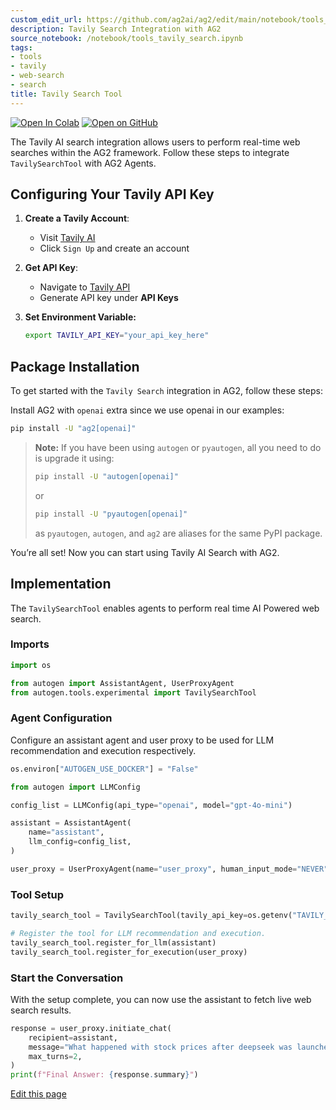 ```yaml
---
custom_edit_url: https://github.com/ag2ai/ag2/edit/main/notebook/tools_tavily_search.ipynb
description: Tavily Search Integration with AG2
source_notebook: /notebook/tools_tavily_search.ipynb
tags:
- tools
- tavily
- web-search
- search
title: Tavily Search Tool
---
```


<a href="https://colab.research.google.com/github/ag2ai/ag2/blob/main/notebook/tools_tavily_search.ipynb" class="colab-badge" target="_blank"><img noZoom src="https://colab.research.google.com/assets/colab-badge.svg" alt="Open In Colab" /></a>
<a href="https://github.com/ag2ai/ag2/blob/main/notebook/tools_tavily_search.ipynb" class="github-badge" target="_blank"><img noZoom src="https://img.shields.io/badge/Open%20on%20GitHub-grey?logo=github" alt="Open on GitHub" /></a>




The Tavily AI search integration allows users to perform real-time web
searches within the AG2 framework. Follow these steps to integrate
`TavilySearchTool` with AG2 Agents.

## Configuring Your Tavily API Key

1.  **Create a Tavily Account**:

    -   Visit [Tavily AI](https://tavily.com/)
    -   Click `Sign Up` and create an account

2.  **Get API Key**:

    -   Navigate to [Tavily API](https://app.tavily.com/)
    -   Generate API key under **API Keys**

3.  **Set Environment Variable:**


    ```bash
    export TAVILY_API_KEY="your_api_key_here"
    ```

## Package Installation

To get started with the `Tavily Search` integration in AG2, follow these
steps:

Install AG2 with `openai` extra since we use openai in our examples:


```bash
pip install -U "ag2[openai]"
```

> **Note:** If you have been using `autogen` or `pyautogen`, all you
> need to do is upgrade it using:
>
>
> ```bash
> pip install -U "autogen[openai]"
> ```
>
> or
>
>
> ```bash
> pip install -U "pyautogen[openai]"
> ```
>
> as `pyautogen`, `autogen`, and `ag2` are aliases for the same PyPI
> package.

You’re all set! Now you can start using Tavily AI Search with AG2.

## Implementation

The `TavilySearchTool` enables agents to perform real time AI Powered
web search.

### Imports


```python
import os

from autogen import AssistantAgent, UserProxyAgent
from autogen.tools.experimental import TavilySearchTool
```

### Agent Configuration

Configure an assistant agent and user proxy to be used for LLM
recommendation and execution respectively.


```python
os.environ["AUTOGEN_USE_DOCKER"] = "False"

from autogen import LLMConfig

config_list = LLMConfig(api_type="openai", model="gpt-4o-mini")

assistant = AssistantAgent(
    name="assistant",
    llm_config=config_list,
)

user_proxy = UserProxyAgent(name="user_proxy", human_input_mode="NEVER")
```

### Tool Setup


```python
tavily_search_tool = TavilySearchTool(tavily_api_key=os.getenv("TAVILY_API_KEY"))

# Register the tool for LLM recommendation and execution.
tavily_search_tool.register_for_llm(assistant)
tavily_search_tool.register_for_execution(user_proxy)
```

### Start the Conversation

With the setup complete, you can now use the assistant to fetch live web
search results.


```python
response = user_proxy.initiate_chat(
    recipient=assistant,
    message="What happened with stock prices after deepseek was launched? Please search the web.",
    max_turns=2,
)
print(f"Final Answer: {response.summary}")
```

<div className="edit-url-container">
    <a className="edit-url" href="https://github.com/ag2ai/ag2/edit/main/notebook/tools_tavily_search.ipynb" target='_blank'><Icon icon="pen" iconType="solid" size="13px"/> Edit this page</a>
</div>
